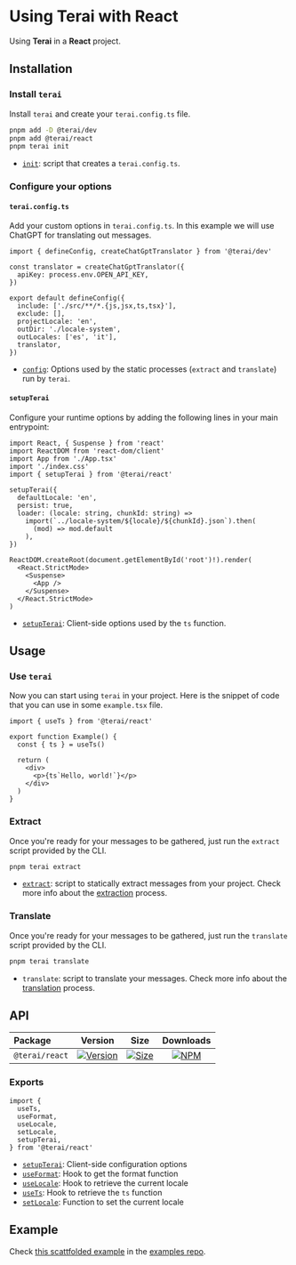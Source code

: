 
# Using Terai with React

Using **Terai** in a **React** project.

## Installation

<Steps>

### Install `terai`

Install `terai` and create your `terai.config.ts` file.

```sh copy
pnpm add -D @terai/dev
pnpm add @terai/react
pnpm terai init
```

- [`init`](/docs/references/cli#terai-init): script that creates a
  `terai.config.ts`.

### Configure your options

#### `terai.config.ts`

Add your custom options in `terai.config.ts`. In this example we will use ChatGPT for translating out messages.

```tsx filename="terai.config.ts" copy
import { defineConfig, createChatGptTranslator } from '@terai/dev'

const translator = createChatGptTranslator({
  apiKey: process.env.OPEN_API_KEY,
})

export default defineConfig({
  include: ['./src/**/*.{js,jsx,ts,tsx}'],
  exclude: [],
  projectLocale: 'en',
  outDir: './locale-system',
  outLocales: ['es', 'it'],
  translator,
})
```

- [`config`](/docs/references/config): Options used by the static processes
  (`extract` and `translate`) run by `terai`.

#### `setupTerai`

Configure your runtime options by adding the following lines in your main entrypoint:

```tsx filename="main.tsx" {5,7-14} copy
import React, { Suspense } from 'react'
import ReactDOM from 'react-dom/client'
import App from './App.tsx'
import './index.css'
import { setupTerai } from '@terai/react'

setupTerai({
  defaultLocale: 'en',
  persist: true,
  loader: (locale: string, chunkId: string) =>
    import(`../locale-system/${locale}/${chunkId}.json`).then(
      (mod) => mod.default
    ),
})

ReactDOM.createRoot(document.getElementById('root')!).render(
  <React.StrictMode>
    <Suspense>
      <App />
    </Suspense>
  </React.StrictMode>
)
```

- [`setupTerai`](/docs/references/setup-terai): Client-side options used by
  the `ts` function.

</Steps>

## Usage

<Steps>

### Use `terai`

Now you can start using `terai` in your project. Here is the snippet of code that
you can use in some `example.tsx` file.

```tsx filename="example.tsx" copy
import { useTs } from '@terai/react'

export function Example() {
  const { ts } = useTs()

  return (
    <div>
      <p>{ts`Hello, world!`}</p>
    </div>
  )
}
```

### Extract

Once you're ready for your messages to be gathered, just run the `extract`
script provided by the CLI.

```sh
pnpm terai extract
```

- [`extract`](/docs/references/cli#terai-extract): script to statically extract
  messages from your project. Check more info about the
  [extraction](/docs/concepts/extraction) process.

### Translate

Once you're ready for your messages to be gathered, just run the `translate`
script provided by the CLI.

```sh
pnpm terai translate
```

- `translate`: script to translate your messages. Check more info about the
  [translation](/docs/concepts/translation) process.

</Steps>

## API

| Package        |                                                     Version                                                      |                                                        Size                                                        |                                                   Downloads                                                    |
| :------------- | :--------------------------------------------------------------------------------------------------------------: | :----------------------------------------------------------------------------------------------------------------: | :------------------------------------------------------------------------------------------------------------: |
| `@terai/react` | [![Version](https://img.shields.io/npm/v/@terai/react.svg?logo=npm)](https://www.npmjs.com/package/@terai/react) | [![Size](https://img.shields.io/bundlephobia/minzip/@terai/react)](https://bundlephobia.com/result?p=@terai/react) | [![NPM](https://img.shields.io/npm/dm/@terai/react.svg?&logo=npm)](https://www.npmjs.com/package/@terai/react) |

### Exports

```tsx
import {
  useTs,
  useFormat,
  useLocale,
  setLocale,
  setupTerai,
} from '@terai/react'
```

- [`setupTerai`](/docs/references/setup-terai): Client-side configuration
  options
- [`useFormat`](/docs/references/use-format): Hook to get the format function
- [`useLocale`](/docs/references/use-locale): Hook to retrieve the current
  locale
- [`useTs`](/docs/references/use-ts): Hook to retrieve the `ts` function
- [`setLocale`](/docs/references/set-locale): Function to set the current locale

## Example

Check
[this scattfolded example](https://github.com/terai/examples/tree/master/vite)
in the [examples repo](https://github.com/terai/examples).
